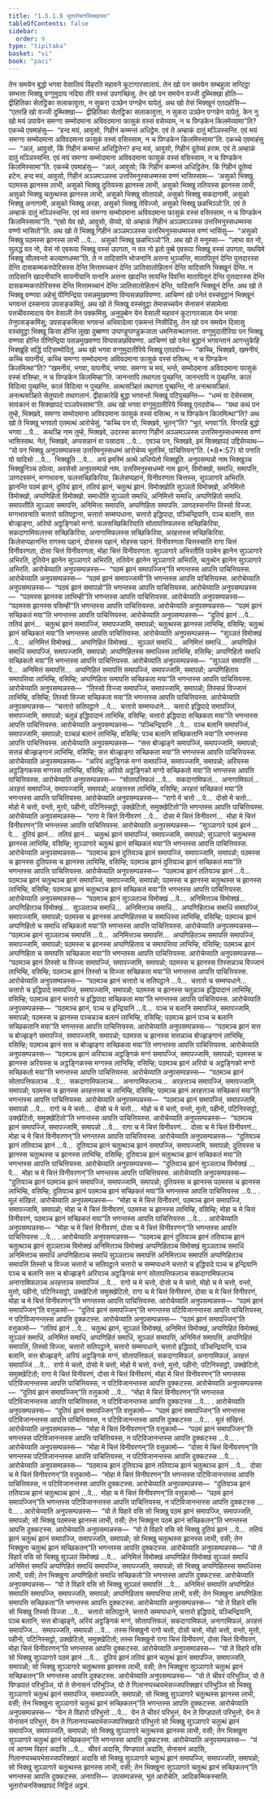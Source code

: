 ```yaml
---
title: "1.5.1.8 भूतारोचनसिक्खापद"
tableOfContents: false
sidebar:
  order: 9
type: "tipitaka"
basket: "vi"
book: "paci"
---
```



<DynamicBreadcrumb />

<Division number="67" book="paci">

<Paragraph number="220" book="paci">
तेन समयेन बुद्धो भगवा वेसालियं विहरति महावने कूटागारसालायं. तेन खो पन समयेन सम्बहुला सन्दिट्ठा सम्भत्ता भिक्खू वग्गुमुदाय नदिया तीरे वस्सं उपगच्छिंसु. तेन खो पन समयेन वज्जी दुब्भिक्खा होति—  द्वीहितिका सेतट्ठिका सलाकावुत्ता, न सुकरा उञ्छेन पग्गहेन यापेतुं. अथ खो तेसं भिक्खूनं एतदहोसि—  “एतरहि खो वज्जी दुब्भिक्खा—  द्वीहितिका सेतट्ठिका सलाकावुत्ता, न सुकरा उञ्छेन पग्गहेन यापेतुं. केन नु खो मयं उपायेन समग्गा सम्मोदमाना अविवदमाना फासुकं वस्सं वसेय्याम, न च पिण्डकेन किलमेय्यामा”ति? एकच्चे एवमाहंसु—  “हन्द मयं, आवुसो, गिहीनं कम्मन्तं अधिट्ठेम. एवं ते अम्हाकं दातुं मञ्ञिस्सन्ति. एवं मयं समग्गा सम्मोदमाना अविवदमाना फासुकं वस्सं वसिस्साम, न च पिण्डकेन किलमिस्सामा”ति. एकच्चे एवमाहंसु—  “अलं, आवुसो, किं गिहीनं कम्मन्तं अधिट्ठितेन? हन्द मयं, आवुसो, गिहीनं दूतेय्यं हराम. एवं ते अम्हाकं दातुं मञ्ञिस्सन्ति. एवं मयं समग्गा सम्मोदमाना अविवदमाना फासुकं वस्सं वसिस्साम, न च पिण्डकेन किलमिस्सामा”ति. एकच्चे एवमाहंसु—  “अलं, आवुसो; किं गिहीनं कम्मन्तं अधिट्ठितेन. किं गिहीनं दूतेय्यं हटेन. हन्द मयं, आवुसो, गिहीनं अञ्ञमञ्ञस्स उत्तरिमनुस्सधम्मस्स वण्णं भासिस्साम—  ‘असुको भिक्खु पठमस्स झानस्स लाभी, असुको भिक्खु दुतियस्स झानस्स लाभी, असुको भिक्खु ततियस्स झानस्स लाभी, असुको भिक्खु चतुत्थस्स झानस्स लाभी, असुको भिक्खु सोतापन्नो, असुको भिक्खु सकदागामी, असुको भिक्खु अनागामी, असुको भिक्खु अरहा, असुको भिक्खु तेविज्जो, असुको भिक्खु छळभिञ्ञो’ति. एवं ते अम्हाकं दातुं मञ्ञिस्सन्ति. एवं मयं समग्गा सम्मोदमाना अविवदमाना फासुकं वस्सं वसिस्साम, न च पिण्डकेन किलमिस्सामा”ति. “एसो येव खो, आवुसो, सेय्यो, यो अम्हाकं गिहीनं अञ्ञमञ्ञस्स उत्तरिमनुस्सधम्मस्स वण्णो भासितो”ति.
</Paragraph>

<Paragraph number="221" book="paci">
अथ खो ते भिक्खू गिहीनं अञ्ञमञ्ञस्स उत्तरिमनुस्सधम्मस्स वण्णं भासिंसु—  “असुको भिक्खु पठमस्स झानस्स लाभी …पे…  असुको भिक्खु छळभिञ्ञो”ति. अथ खो ते मनुस्सा—  “लाभा वत नो, सुलद्धं वत नो, येसं नो एवरूपा भिक्खू वस्सं उपगता, न वत नो इतो पुब्बे एवरूपा भिक्खू वस्सं उपगता, यथयिमे भिक्खू सीलवन्तो कल्याणधम्मा”ति. ते न तादिसानि भोजनानि अत्तना भुञ्जन्ति, मातापितूनं देन्ति पुत्तदारस्स देन्ति दासकम्मकरपोरिसस्स देन्ति मित्तामच्चानं देन्ति ञातिसालोहितानं देन्ति यादिसानि भिक्खूनं देन्ति. न तादिसानि खादनीयानि सायनीयानि पानानि अत्तना खादन्ति सायन्ति पिवन्ति मातापितूनं देन्ति पुत्तदारस्स देन्ति दासकम्मकरपोरिसस्स देन्ति मित्तामच्चानं देन्ति ञातिसालोहितानं देन्ति, यादिसानि भिक्खूनं देन्ति. अथ खो ते भिक्खू वण्णवा अहेसुं पीणिन्द्रिया पसन्नमुखवण्णा विप्पसन्नछविवण्णा.
</Paragraph>

</Division>
<Division number="68" book="paci">

<Paragraph number="222" book="paci">
आचिण्णं खो पनेतं वस्संवुट्ठानं भिक्खूनं भगवन्तं दस्सनाय उपसङ्कमितुं. अथ खो ते भिक्खू वस्संवुट्ठा तेमासच्चयेन सेनासनं संसामेत्वा पत्तचीवरमादाय येन वेसाली तेन पक्कमिंसु. अनुपुब्बेन येन वेसाली महावनं कूटागारसाला येन भगवा तेनुपसङ्कमिंसु; उपसङ्कमित्वा भगवन्तं अभिवादेत्वा एकमन्तं निसीदिंसु. तेन खो पन समयेन दिसासु वस्संवुट्ठा भिक्खू किसा होन्ति लूखा दुब्बण्णा उप्पण्डुप्पण्डुकजाता धमनिसन्थतगत्ता. वग्गुमुदातीरिया पन भिक्खू वण्णवा होन्ति पीणिन्द्रिया पसन्नमुखवण्णा विप्पसन्नछविवण्णा. आचिण्णं खो पनेतं बुद्धानं भगवन्तानं आगन्तुकेहि भिक्खूहि सद्धिं पटिसम्मोदितुं. अथ खो भगवा वग्गुमुदातीरिये भिक्खू एतदवोच—  “कच्चि, भिक्खवे, खमनीयं, कच्चि यापनीयं, कच्चि समग्गा सम्मोदमाना अविवदमाना फासुकं वस्सं वसित्थ, न च पिण्डकेन किलमित्था”ति? “खमनीयं, भगवा, यापनीयं, भगवा. समग्गा च मयं, भन्ते, सम्मोदमाना अविवदमाना फासुकं वस्सं वसिम्हा, न च पिण्डकेन किलमिम्हा”ति. जानन्तापि तथागता पुच्छन्ति, जानन्तापि न पुच्छन्ति. कालं विदित्वा पुच्छन्ति, कालं विदित्वा न पुच्छन्ति. अत्थसञ्हितं तथागता पुच्छन्ति, नो अनत्थसञ्हितं. अनत्थसञ्हिते सेतुघातो तथागतानं. द्वीहाकारेहि बुद्धा भगवन्तो भिक्खू पटिपुच्छन्ति—  “धम्मं वा देसेस्साम, सावकानं वा सिक्खापदं पञ्ञपेस्सामा”ति.
</Paragraph>

<Paragraph number="223" book="paci">
अथ खो भगवा वग्गुमुदातीरिये भिक्खू एतदवोच—  “यथा कथं पन तुम्हे, भिक्खवे, समग्गा सम्मोदमाना अविवदमाना फासुकं वस्सं वसित्थ, न च पिण्डकेन किलमित्था”ति? अथ खो ते भिक्खू भगवतो एतमत्थं आरोचेसुं. “कच्चि पन वो, भिक्खवे, भूतन्”ति? “भूतं, भगवा”ति. विगरहि बुद्धो भगवा …पे…  कथञ्हि नाम तुम्हे, भिक्खवे, उदरस्स कारणा गिहीनं अञ्ञमञ्ञस्स उत्तरिमनुस्सधम्मस्स वण्णं भासिस्सथ. नेतं, भिक्खवे, अप्पसन्नानं वा पसादाय …पे…  एवञ्च पन, भिक्खवे, इमं सिक्खापदं उद्दिसेय्याथ—
</Paragraph>

</Division>
<Division number="69" book="paci">

<Paragraph number="224" book="paci">
<Emphasis>“यो पन भिक्खु अनुपसम्पन्नस्स उत्तरिमनुस्सधम्मं आरोचेय्य भूतस्मिं, पाचित्तियन्”</Emphasis>ति. (*8*:<Emphasis>57</Emphasis>)
</Paragraph>

</Division>
<Division number="70" book="paci">

<Paragraph number="225" book="paci">
<Emphasis>यो पना</Emphasis>ति यो यादिसो …पे…  <Emphasis>भिक्खू</Emphasis>ति …पे…  अयं इमस्मिं अत्थे अधिप्पेतो भिक्खूति.
</Paragraph>

<Paragraph number="226" book="paci">
<Emphasis>अनुपसम्पन्नो</Emphasis> नाम भिक्खुञ्च भिक्खुनिञ्च ठपेत्वा, अवसेसो अनुपसम्पन्नो नाम.
</Paragraph>

<Paragraph number="227" book="paci">
<Emphasis>उत्तरिमनुस्सधम्मो</Emphasis> नाम झानं, विमोक्खो, समाधि, समापत्ति, ञाणदस्सनं, मग्गभावना, फलसच्छिकिरिया, किलेसप्पहानं, विनीवरणता चित्तस्स, सुञ्ञागारे अभिरति.
</Paragraph>

<Paragraph number="228" book="paci">
<Emphasis>झानन्</Emphasis>ति पठमं झानं, दुतियं झानं, ततियं झानं, चतुत्थं झानं.
</Paragraph>

<Paragraph number="229" book="paci">
<Emphasis>विमोक्खो</Emphasis>ति सुञ्ञतो विमोक्खो, अनिमित्तो विमोक्खो, अप्पणिहितो विमोक्खो.
</Paragraph>

<Paragraph number="230" book="paci">
<Emphasis>समाधी</Emphasis>ति सुञ्ञतो समाधि, अनिमित्तो समाधि, अप्पणिहितो समाधि.
</Paragraph>

<Paragraph number="231" book="paci">
<Emphasis>समापत्ती</Emphasis>ति सुञ्ञता समापत्ति, अनिमित्ता समापत्ति, अप्पणिहिता समापत्ति.
</Paragraph>

<Paragraph number="232" book="paci">
<Emphasis>ञाणदस्सनन्</Emphasis>ति तिस्सो विज्जा.
</Paragraph>

<Paragraph number="233" book="paci">
<Emphasis>मग्गभावना</Emphasis>ति चत्तारो सतिपट्ठाना, चत्तारो सम्मप्पधाना, चत्तारो इद्धिपादा, पञ्चिन्द्रियानि, पञ्च बलानि, सत्त बोज्झङ्गा, अरियो अट्ठङ्गिको मग्गो.
</Paragraph>

<Paragraph number="234" book="paci">
<Emphasis>फलसच्छिकिरिया</Emphasis>ति सोतापत्तिफलस्स सच्छिकिरिया, सकदागामिफलस्स सच्छिकिरिया, अनागामिफलस्स सच्छिकिरिया, अरहत्तस्स सच्छिकिरिया.
</Paragraph>

<Paragraph number="235" book="paci">
<Emphasis>किलेसप्पहानन्</Emphasis>ति रागस्स पहानं, दोसस्स पहानं, मोहस्स पहानं.
</Paragraph>

<Paragraph number="236" book="paci">
<Emphasis>विनीवरणता चित्तस्सा</Emphasis>ति रागा चित्तं विनीवरणता, दोसा चित्तं विनीवरणता, मोहा चित्तं विनीवरणता.
</Paragraph>

<Paragraph number="237" book="paci">
<Emphasis>सुञ्ञागारे अभिरती</Emphasis>ति पठमेन झानेन सुञ्ञागारे अभिरति, दुतियेन झानेन सुञ्ञागारे अभिरति, ततियेन झानेन सुञ्ञागारे अभिरति, चतुत्थेन झानेन सुञ्ञागारे अभिरति.
</Paragraph>

</Division>
<Division number="71" book="paci">

<Paragraph number="238" book="paci">
<Emphasis>आरोचेय्या</Emphasis>ति अनुपसम्पन्नस्स—  “पठमं झानं समापज्जिन्”ति भणन्तस्स आपत्ति पाचित्तियस्स.
</Paragraph>

<Paragraph number="239" book="paci">
<Emphasis>आरोचेय्या</Emphasis>ति अनुपसम्पन्नस्स—  “पठमं झानं समापज्जामी”ति भणन्तस्स आपत्ति पाचित्तियस्स.
</Paragraph>

<Paragraph number="240" book="paci">
<Emphasis>आरोचेय्या</Emphasis>ति अनुपसम्पन्नस्स—  “पठमं झानं समापन्नो”ति भणन्तस्स आपत्ति पाचित्तियस्स.
</Paragraph>

<Paragraph number="241" book="paci">
<Emphasis>आरोचेय्या</Emphasis>ति अनुपसम्पन्नस्स—  “पठमस्स झानस्स लाभिम्ही”ति भणन्तस्स आपत्ति पाचित्तियस्स.
</Paragraph>

<Paragraph number="242" book="paci">
<Emphasis>आरोचेय्या</Emphasis>ति अनुपसम्पन्नस्स—  “पठमस्स झानस्स वसिम्ही”ति भणन्तस्स आपत्ति पाचित्तियस्स.
</Paragraph>

<Paragraph number="243" book="paci">
<Emphasis>आरोचेय्या</Emphasis>ति अनुपसम्पन्नस्स—  “पठमं झानं सच्छिकतं मया”ति भणन्तस्स आपत्ति पाचित्तियस्स.
</Paragraph>

<Paragraph number="244" book="paci">
<Emphasis>आरोचेय्या</Emphasis>ति अनुपसम्पन्नस्स—  “दुतियं झानं …पे…  ततियं झानं…  चतुत्थं झानं समापज्जिं, समापज्जामि, समापन्नो; चतुत्थस्स झानस्स लाभिम्हि, वसिम्हि; चतुत्थं झानं सच्छिकतं मया”ति भणन्तस्स आपत्ति पाचित्तियस्स.
</Paragraph>

<Paragraph number="245" book="paci">
<Emphasis>आरोचेय्या</Emphasis>ति अनुपसम्पन्नस्स—  “सुञ्ञतं विमोक्खं …पे…  अनिमित्तं विमोक्खं…  अप्पणिहितं विमोक्खं…  सुञ्ञतं समाधिं…  अनिमित्तं समाधिं…  अप्पणिहितं समाधिं समापज्जिं, समापज्जामि, समापन्नो; अप्पणिहितस्स समाधिस्स लाभिम्हि, वसिम्हि; अप्पणिहितो समाधि सच्छिकतो मया”ति भणन्तस्स आपत्ति पाचित्तियस्स.
</Paragraph>

<Paragraph number="246" book="paci">
<Emphasis>आरोचेय्या</Emphasis>ति अनुपसम्पन्नस्स—  “सुञ्ञतं समापत्तिं …पे…  अनिमित्तं समापत्तिं…  अप्पणिहितं समापत्तिं समापज्जिं, समापज्जामि, समापन्नो; अप्पणिहिताय समापत्तिया लाभिम्हि, वसिम्हि; अप्पणिहिता समापत्ति सच्छिकता मया”ति भणन्तस्स आपत्ति पाचित्तियस्स.
</Paragraph>

<Paragraph number="247" book="paci">
<Emphasis>आरोचेय्या</Emphasis>ति अनुपसम्पन्नस्स—  “तिस्सो विज्जा समापज्जिं, समापज्जामि, समापन्नो; तिस्सन्नं विज्जानं लाभिम्हि, वसिम्हि; तिस्सो विज्जा सच्छिकता मया”ति भणन्तस्स आपत्ति पाचित्तियस्स.
</Paragraph>

<Paragraph number="248" book="paci">
<Emphasis>आरोचेय्या</Emphasis>ति अनुपसम्पन्नस्स—  “चत्तारो सतिपट्ठाने …पे…  चत्तारो सम्मप्पधाने…  चत्तारो इद्धिपादे समापज्जिं, समापज्जामि, समापन्नो; चतुन्नं इद्धिपादानं लाभिम्हि, वसिम्हि; चत्तारो इद्धिपादा सच्छिकता मया”ति भणन्तस्स आपत्ति पाचित्तियस्स.
</Paragraph>

<Paragraph number="249" book="paci">
<Emphasis>आरोचेय्या</Emphasis>ति अनुपसम्पन्नस्स—  “पञ्चिन्द्रियानि …पे…  पञ्च बलानि समापज्जिं, समापज्जामि, समापन्नो; पञ्चन्नं बलानं लाभिम्हि, वसिम्हि; पञ्च बलानि सच्छिकतानि मया”ति भणन्तस्स आपत्ति पाचित्तियस्स.
</Paragraph>

<Paragraph number="250" book="paci">
<Emphasis>आरोचेय्या</Emphasis>ति अनुपसम्पन्नस्स—  “सत्त बोज्झङ्गे समापज्जिं, समापज्जामि, समापन्नो; सत्तन्नं बोज्झङ्गानं लाभिम्हि, वसिम्हि; सत्त बोज्झङ्गा सच्छिकता मया”ति भणन्तस्स आपत्ति पाचित्तियस्स.
</Paragraph>

<Paragraph number="251" book="paci">
<Emphasis>आरोचेय्या</Emphasis>ति अनुपसम्पन्नस्स—  “अरियं अट्ठङ्गिकं मग्गं समापज्जिं, समापज्जामि, समापन्नो; अरियस्स अट्ठङ्गिकस्स मग्गस्स लाभिम्हि, वसिम्हि; अरियो अट्ठङ्गिको मग्गो सच्छिकतो मया”ति भणन्तस्स आपत्ति पाचित्तियस्स.
</Paragraph>

<Paragraph number="252" book="paci">
<Emphasis>आरोचेय्या</Emphasis>ति अनुपसम्पन्नस्स—  “सोतापत्तिफलं …पे…  सकदागामिफलं…  अनागामिफलं…  अरहत्तं समापज्जिं, समापज्जामि, समापन्नो; अरहत्तस्स लाभिम्हि, वसिम्हि; अरहत्तं सच्छिकतं मया”ति भणन्तस्स आपत्ति पाचित्तियस्स.
</Paragraph>

<Paragraph number="253" book="paci">
<Emphasis>आरोचेय्या</Emphasis>ति अनुपसम्पन्नस्स—  “रागो मे चत्तो …पे…  दोसो मे चत्तो…  मोहो मे चत्तो, वन्तो, मुत्तो, पहीनो, पटिनिस्सट्ठो, उक्खेटितो, समुक्खेटितो”ति भणन्तस्स आपत्ति पाचित्तियस्स.
</Paragraph>

<Paragraph number="254" book="paci">
<Emphasis>आरोचेय्या</Emphasis>ति अनुपसम्पन्नस्स—  “रागा मे चित्तं विनीवरणं …पे…  दोसा मे चित्तं विनीवरणं…  मोहा मे चित्तं विनीवरणन्”ति भणन्तस्स आपत्ति पाचित्तियस्स.
</Paragraph>

<Paragraph number="255" book="paci">
<Emphasis>आरोचेय्या</Emphasis>ति अनुपसम्पन्नस्स—  “सुञ्ञागारे पठमं झानं …पे…  दुतियं झानं…  ततियं झानं…  चतुत्थं झानं समापज्जिं, समापज्जामि, समापन्नो; सुञ्ञागारे चतुत्थस्स झानस्स लाभिम्हि, वसिम्हि; सुञ्ञागारे चतुत्थं झानं सच्छिकतं मया”ति भणन्तस्स आपत्ति पाचित्तियस्स.
</Paragraph>

</Division>
<Division number="72" book="paci">

<Paragraph number="256" book="paci">
<Emphasis>आरोचेय्या</Emphasis>ति अनुपसम्पन्नस्स—  “पठमञ्च झानं दुतियञ्च झानं समापज्जिं, समापज्जामि, समापन्नो; पठमस्स च झानस्स दुतियस्स च झानस्स लाभिम्हि, वसिम्हि; पठमञ्च झानं दुतियञ्च झानं सच्छिकतं मया”ति भणन्तस्स आपत्ति पाचित्तियस्स.
</Paragraph>

<Paragraph number="257" book="paci">
<Emphasis>आरोचेय्या</Emphasis>ति अनुपसम्पन्नस्स—  “पठमञ्च झानं ततियञ्च झानं …पे…  पठमञ्च झानं चतुत्थञ्च झानं समापज्जिं, समापज्जामि, समापन्नो; पठमस्स च झानस्स चतुत्थस्स च झानस्स लाभिम्हि, वसिम्हि; पठमञ्च झानं चतुत्थञ्च झानं सच्छिकतं मया”ति भणन्तस्स आपत्ति पाचित्तियस्स.
</Paragraph>

<Paragraph number="258" book="paci">
<Emphasis>आरोचेय्या</Emphasis>ति अनुपसम्पन्नस्स—  “पठमञ्च झानं सुञ्ञतञ्च विमोक्खं …पे…  अनिमित्तञ्च विमोक्खं…  अप्पणिहितञ्च विमोक्खं…  सुञ्ञतञ्च समाधिं…  अनिमित्तञ्च समाधिं…  अप्पणिहितञ्च समाधिं समापज्जिं, समापज्जामि, समापन्नो; पठमस्स च झानस्स अप्पणिहितस्स च समाधिस्स लाभिम्हि, वसिम्हि; पठमञ्च झानं अप्पणिहितो च समाधि सच्छिकतो मया”ति भणन्तस्स आपत्ति पाचित्तियस्स.
</Paragraph>

<Paragraph number="259" book="paci">
<Emphasis>आरोचेय्या</Emphasis>ति अनुपसम्पन्नस्स—  “पठमञ्च झानं सुञ्ञतञ्च समापत्तिं …पे…  अनिमित्तञ्च समापत्तिं…  अप्पणिहितञ्च समापत्तिं समापज्जिं, समापज्जामि, समापन्नो; पठमस्स च झानस्स अप्पणिहिताय च समापत्तिया लाभिम्हि, वसिम्हि; पठमञ्च झानं अप्पणिहिता च समापत्ति सच्छिकता मया”ति भणन्तस्स आपत्ति पाचित्तियस्स.
</Paragraph>

<Paragraph number="260" book="paci">
<Emphasis>आरोचेय्या</Emphasis>ति अनुपसम्पन्नस्स—  “पठमञ्च झानं तिस्सो च विज्जा समापज्जिं, समापज्जामि, समापन्नो; पठमस्स च झानस्स तिस्सन्नञ्च विज्जानं लाभिम्हि, वसिम्हि; पठमञ्च झानं तिस्सो च विज्जा सच्छिकता मया”ति भणन्तस्स आपत्ति पाचित्तियस्स.
</Paragraph>

<Paragraph number="261" book="paci">
<Emphasis>आरोचेय्या</Emphasis>ति अनुपसम्पन्नस्स—  “पठमञ्च झानं चत्तारो च सतिपट्ठाने …पे…  चत्तारो च सम्मप्पधाने…  चत्तारो च इद्धिपादे समापज्जिं, समापज्जामि, समापन्नो; पठमस्स च झानस्स चतुन्नञ्च इद्धिपादानं लाभिम्हि, वसिम्हि; पठमञ्च झानं चत्तारो च इद्धिपादा सच्छिकता मया”ति भणन्तस्स आपत्ति पाचित्तियस्स.
</Paragraph>

<Paragraph number="262" book="paci">
<Emphasis>आरोचेय्या</Emphasis>ति अनुपसम्पन्नस्स—  “पठमञ्च झानं, पञ्च च इन्द्रियानि …पे…  पञ्च च बलानि समापज्जिं, समापज्जामि, समापन्नो; पठमस्स च झानस्स पञ्चन्नञ्च बलानं लाभिम्हि, वसिम्हि; पठमञ्च झानं पञ्च च बलानि सच्छिकतानि मया”ति भणन्तस्स आपत्ति पाचित्तियस्स.
</Paragraph>

<Paragraph number="263" book="paci">
<Emphasis>आरोचेय्या</Emphasis>ति अनुपसम्पन्नस्स—  “पठमञ्च झानं सत्त च बोज्झङ्गे समापज्जिं, समापज्जामि, समापन्नो; पठमस्स च झानस्स सत्तन्नञ्च बोज्झङ्गानं लाभिम्हि, वसिम्हि; पठमञ्च झानं सत्त च बोज्झङ्गा सच्छिकता मया”ति भणन्तस्स आपत्ति पाचित्तियस्स.
</Paragraph>

<Paragraph number="264" book="paci">
<Emphasis>आरोचेय्या</Emphasis>ति अनुपसम्पन्नस्स—  “पठमञ्च झानं अरियञ्च अट्ठङ्गिकं मग्गं समापज्जिं, समापज्जामि, समापन्नो; पठमस्स च झानस्स अरियस्स च अट्ठङ्गिकस्स मग्गस्स लाभिम्हि, वसिम्हि; पठमञ्च झानं अरियो च अट्ठङ्गिको मग्गो सच्छिकतो मया”ति भणन्तस्स आपत्ति पाचित्तियस्स.
</Paragraph>

<Paragraph number="265" book="paci">
<Emphasis>आरोचेय्या</Emphasis>ति अनुपसम्पन्नस्स—  “पठमञ्च झानं सोतापत्तिफलञ्च …पे…  सकदागामिफलञ्च…  अनागामिफलञ्च…  अरहत्तञ्च समापज्जिं, समापज्जामि, समापन्नो; पठमस्स च झानस्स अरहत्तस्स च लाभिम्हि, वसिम्हि; पठमञ्च झानं अरहत्तञ्च सच्छिकतं मया”ति भणन्तस्स आपत्ति पाचित्तियस्स.
</Paragraph>

<Paragraph number="266" book="paci">
<Emphasis>आरोचेय्या</Emphasis>ति अनुपसम्पन्नस्स—  “पठमञ्च झानं समापज्जिं, समापज्जामि, समापन्नो …पे…  रागो च मे चत्तो…  दोसो च मे चत्तो…  मोहो च मे चत्तो, वन्तो, मुत्तो, पहीनो, पटिनिस्सट्ठो, उक्खेटितो, समुक्खेटितो”ति भणन्तस्स आपत्ति पाचित्तियस्स.
</Paragraph>

<Paragraph number="267" book="paci">
<Emphasis>आरोचेय्या</Emphasis>ति अनुपसम्पन्नस्स—  “पठमञ्च झानं समापज्जिं, समापज्जामि, समापन्नो …पे…  रागा च मे चित्तं विनीवरणं…  दोसा च मे चित्तं विनीवरणं…  मोहा च मे चित्तं विनीवरणन्”ति भणन्तस्स आपत्ति पाचित्तियस्स.
</Paragraph>

</Division>
<Division number="73" book="paci">

<Paragraph number="268" book="paci">
<Emphasis>आरोचेय्या</Emphasis>ति अनुपसम्पन्नस्स—  “दुतियञ्च झानं ततियञ्च झानं …पे…  दुतियञ्च झानं चतुत्थञ्च झानं समापज्जिं, समापज्जामि, समापन्नो; दुतियस्स च झानस्स चतुत्थस्स च झानस्स लाभिम्हि, वसिम्हि; दुतियञ्च झानं चतुत्थञ्च झानं सच्छिकतं मया”ति भणन्तस्स आपत्ति पाचित्तियस्स.
</Paragraph>

<Paragraph number="269" book="paci">
<Emphasis>आरोचेय्या</Emphasis>ति अनुपसम्पन्नस्स—  “दुतियञ्च झानं सुञ्ञतञ्च विमोक्खं …पे…  मोहा च मे चित्तं विनीवरणन्”ति भणन्तस्स आपत्ति पाचित्तियस्स.
</Paragraph>

<Paragraph number="270" book="paci">
<Emphasis>आरोचेय्या</Emphasis>ति अनुपसम्पन्नस्स—  “दुतियञ्च झानं पठमञ्च झानं समापज्जिं, समापज्जामि, समापन्नो; दुतियस्स च झानस्स पठमस्स च झानस्स लाभिम्हि, वसिम्हि; दुतियञ्च झानं पठमञ्च झानं सच्छिकतं मया”ति भणन्तस्स आपत्ति पाचित्तियस्स …पे… .

</Paragraph>
</Division>

<Paragraph number="271" type="center" book="paci">
मूलं संखित्तं.


</Paragraph>

<Paragraph number="272" book="paci">
<Emphasis>आरोचेय्या</Emphasis>ति अनुपसम्पन्नस्स—  “मोहा च मे चित्तं विनीवरणं, पठमञ्च झानं समापज्जिं, समापज्जामि, समापन्नो; मोहा च मे चित्तं विनीवरणं, पठमस्स च झानस्स लाभिम्हि, वसिम्हि; मोहा च मे चित्तं विनीवरणं, पठमञ्च झानं सच्छिकतं मया”ति भणन्तस्स आपत्ति पाचित्तियस्स …पे… .
</Paragraph>

<Paragraph number="273" book="paci">
<Emphasis>आरोचेय्या</Emphasis>ति अनुपसम्पन्नस्स—  “मोहा च मे चित्तं विनीवरणं, दोसा च मे चित्तं विनीवरणन्”ति भणन्तस्स आपत्ति पाचित्तियस्स …पे… .
</Paragraph>

<Paragraph number="274" book="paci">
<Emphasis>आरोचेय्या</Emphasis>ति अनुपसम्पन्नस्स—  “पठमञ्च झानं दुतियञ्च झानं ततियञ्च झानं चतुत्थञ्च झानं सुञ्ञतञ्च विमोक्खं अनिमित्तञ्च विमोक्खं अप्पणिहितञ्च विमोक्खं सुञ्ञतञ्च समाधिं अनिमित्तञ्च समाधिं अप्पणिहितञ्च समाधिं सुञ्ञतञ्च समापत्तिं अनिमित्तञ्च समापत्तिं अप्पणिहितञ्च समापत्तिं तिस्सो च विज्जा चत्तारो च सतिपट्ठाने चत्तारो च सम्मप्पधाने चत्तारो च इद्धिपादे पञ्च च इन्द्रियानि पञ्च च बलानि सत्त च बोज्झङ्गे अरियञ्च अट्ठङ्गिकं मग्गं सोतापत्तिफलञ्च सकदागामिफलञ्च अनागामिफलञ्च अरहत्तञ्च समापज्जिं …पे…  रागो च मे चत्तो, दोसो च मे चत्तो, मोहो च मे चत्तो, वन्तो, मुत्तो, पहीनो, पटिनिस्सट्ठो, उक्खेटितो समुक्खेटितो, रागा च मे चित्तं विनीवरणं, दोसा च मे चित्तं विनीवरणं, मोहा च मे चित्तं विनीवरणन्”ति भणन्तस्स आपत्ति पाचित्तियस्स.
</Paragraph>

<Division number="74" book="paci">

<Paragraph number="275" book="paci">
<Emphasis>आरोचेय्या</Emphasis>ति अनुपसम्पन्नस्स—  “पठमं झानं समापज्जिन्”ति वत्तुकामो—  “दुतियं झानं समापज्जिन्”ति भणन्तस्स पटिविजानन्तस्स आपत्ति पाचित्तियस्स, न पटिविजानन्तस्स आपत्ति दुक्कटस्स.
</Paragraph>

<Paragraph number="276" book="paci">
<Emphasis>आरोचेय्या</Emphasis>ति अनुपसम्पन्नस्स—  “पठमं झानं समापज्जिन्”ति वत्तुकामो—  “ततियं झानं …पे…  चतुत्थं झानं, सुञ्ञतं विमोक्खं, अनिमित्तं विमोक्खं, अप्पणिहितं विमोक्खं, सुञ्ञतं समाधिं, अनिमित्तं समाधिं, अप्पणिहितं समाधिं, सुञ्ञतं समापत्तिं, अनिमित्तं समापत्तिं, अप्पणिहितं समापत्तिं, तिस्सो विज्जा, चत्तारो सतिपट्ठाने, चत्तारो सम्मप्पधाने, चत्तारो इद्धिपादे, पञ्चिन्द्रियानि, पञ्च बलानि, सत्त बोज्झङ्गे, अरियं अट्ठङ्गिकं मग्गं, सोतापत्तिफलं, सकदागामिफलं, अनागामिफलं, अरहत्तं समापज्जिं …पे…  रागो मे चत्तो, दोसो मे चत्तो, मोहो मे चत्तो, वन्तो, मुत्तो, पहीनो; पटिनिस्सट्ठो, उक्खेटितो, समुक्खेटितो; रागा मे चित्तं विनीवरणं, दोसा मे चित्तं विनीवरणं, मोहा मे चित्तं विनीवरणन्”ति भणन्तस्स पटिविजानन्तस्स आपत्ति पाचित्तियस्स, न पटिविजानन्तस्स आपत्ति दुक्कटस्स.
</Paragraph>

<Paragraph number="277" book="paci">
<Emphasis>आरोचेय्या</Emphasis>ति अनुपसम्पन्नस्स—  “दुतियं झानं समापज्जिन्”ति वत्तुकामो …पे…  “मोहा मे चित्तं विनीवरणन्”ति भणन्तस्स पटिविजानन्तस्स आपत्ति पाचित्तियस्स, न पटिविजानन्तस्स आपत्ति दुक्कटस्स …पे… .
</Paragraph>

<Paragraph number="278" book="paci">
<Emphasis>आरोचेय्या</Emphasis>ति अनुपसम्पन्नस्स—  “दुतियं झानं समापज्जिन्”ति वत्तुकामो—  “पठमं झानं समापज्जिन्”ति भणन्तस्स पटिविजानन्तस्स आपत्ति पाचित्तियस्स, न पटिविजानन्तस्स आपत्ति दुक्कटस्स …पे… .

</Paragraph>
</Division>

<Paragraph number="279" type="center" book="paci">
मूलं संखित्तं.


</Paragraph>

<Paragraph number="280" book="paci">
<Emphasis>आरोचेय्या</Emphasis>ति अनुपसम्पन्नस्स—  “मोहा मे चित्तं विनीवरणन्”ति वत्तुकामो—  “पठमं झानं समापज्जिन्”ति भणन्तस्स पटिविजानन्तस्स आपत्ति पाचित्तियस्स, न पटिविजानन्तस्स आपत्ति दुक्कटस्स …पे… .
</Paragraph>

<Paragraph number="281" book="paci">
<Emphasis>आरोचेय्या</Emphasis>ति अनुपसम्पन्नस्स—  “मोहा मे चित्तं विनीवरणन्”ति वत्तुकामो—  “दोसा मे चित्तं विनीवरणन्”ति भणन्तस्स पटिविजानन्तस्स आपत्ति पाचित्तियस्स, न पटिविजानन्तस्स आपत्ति दुक्कटस्स …पे… .
</Paragraph>

<Paragraph number="282" book="paci">
<Emphasis>आरोचेय्या</Emphasis>ति अनुपसम्पन्नस्स—  “पठमञ्च झानं दुतियञ्च झानं ततियञ्च झानं चतुत्थञ्च झानं …पे…  दोसा च मे चित्तं विनीवरणन्”ति वत्तुकामो—  “मोहा मे चित्तं विनीवरणन्”ति भणन्तस्स पटिविजानन्तस्स आपत्ति पाचित्तियस्स, न पटिविजानन्तस्स आपत्ति दुक्कटस्स.
</Paragraph>

<Paragraph number="283" book="paci">
<Emphasis>आरोचेय्या</Emphasis>ति अनुपसम्पन्नस्स—  “दुतियञ्च झानं ततियञ्च झानं चतुत्थञ्च झानं …पे…  मोहा च मे चित्तं विनीवरणन्”ति वत्तुकामो—  “पठमं झानं समापज्जिन्”ति भणन्तस्स पटिविजानन्तस्स आपत्ति पाचित्तियस्स, न पटिविजानन्तस्स आपत्ति दुक्कटस्स …पे… .
</Paragraph>

<Division number="75" book="paci">

<Paragraph number="284" book="paci">
<Emphasis>आरोचेय्या</Emphasis>ति अनुपसम्पन्नस्स—  “यो ते विहारे वसि सो भिक्खु पठमं झानं समापज्जि, समापज्जति, समापन्नो; सो भिक्खु पठमस्स झानस्स लाभी, वसी; तेन भिक्खुना पठमं झानं सच्छिकतन्”ति भणन्तस्स आपत्ति दुक्कटस्स.
</Paragraph>

<Paragraph number="285" book="paci">
<Emphasis>आरोचेय्या</Emphasis>ति अनुपसम्पन्नस्स—  “यो ते विहारे वसि सो भिक्खु दुतियं झानं …पे…  ततियं झानं चतुत्थं झानं समापज्जि, समापज्जति, समापन्नो; सो भिक्खु चतुत्थस्स झानस्स लाभी, वसी; तेन भिक्खुना चतुत्थं झानं सच्छिकतन्”ति भणन्तस्स आपत्ति दुक्कटस्स.
</Paragraph>

<Paragraph number="286" book="paci">
<Emphasis>आरोचेय्या</Emphasis>ति अनुपसम्पन्नस्स—  “यो ते विहारे वसि सो भिक्खु सुञ्ञतं विमोक्खं …पे…  अनिमित्तं विमोक्खं अप्पणिहितं विमोक्खं सुञ्ञतं समाधिं अनिमित्तं समाधिं अप्पणिहितं समाधिं समापज्जि, समापज्जति, समापन्नो; सो भिक्खु अप्पणिहितस्स समाधिस्स लाभी, वसी; तेन भिक्खुना अप्पणिहितो समाधि सच्छिकतो”ति भणन्तस्स आपत्ति दुक्कटस्स.
</Paragraph>

<Paragraph number="287" book="paci">
<Emphasis>आरोचेय्या</Emphasis>ति अनुपसम्पन्नस्स—  “यो ते विहारे वसि सो भिक्खु सुञ्ञतं समापत्तिं …पे…  अनिमित्तं समापत्तिं अप्पणिहितं समापत्तिं समापज्जि, समापज्जति, समापन्नो; अप्पणिहिताय समापत्तिया लाभी, वसी; तेन भिक्खुना अप्पणिहिता समापत्ति सच्छिकता”ति भणन्तस्स आपत्ति दुक्कटस्स.
</Paragraph>

<Paragraph number="288" book="paci">
<Emphasis>आरोचेय्या</Emphasis>ति अनुपसम्पन्नस्स—  “यो ते विहारे वसि सो भिक्खु तिस्सो विज्जा …पे…  चत्तारो सतिपट्ठाने, चत्तारो सम्मप्पधाने, चत्तारो इद्धिपादे, पञ्चिन्द्रियानि, पञ्च बलानि, सत्त बोज्झङ्गे, अरियं अट्ठङ्गिकं मग्गं, सोतापत्तिफलं, सकदागामिफलं, अनागामिफलं, अरहत्तं समापज्जि…  समापज्जति, समापन्नो …पे…  तस्स भिक्खुनो रागो चत्तो, दोसो चत्तो, मोहो चत्तो, वन्तो, मुत्तो, पहीनो, पटिनिस्सट्ठो, उक्खेटितो, समुक्खेटितो; तस्स भिक्खुनो रागा चित्तं विनीवरणं, दोसा चित्तं विनीवरणं, मोहा चित्तं विनीवरणन्”ति भणन्तस्स आपत्ति दुक्कटस्स.
</Paragraph>

<Paragraph number="289" book="paci">
<Emphasis>आरोचेय्या</Emphasis>ति अनुपसम्पन्नस्स—  “यो ते विहारे वसि सो भिक्खु सुञ्ञागारे पठमं झानं …पे…  दुतियं झानं ततियं झानं चतुत्थं झानं समापज्जि, समापज्जति, समापन्नो; सो भिक्खु सुञ्ञागारे चतुत्थस्स झानस्स लाभी, वसी; तेन भिक्खुना सुञ्ञागारे चतुत्थं झानं सच्छिकतन्”ति भणन्तस्स आपत्ति दुक्कटस्स.
</Paragraph>

<Paragraph number="290" book="paci">
<Emphasis>आरोचेय्या</Emphasis>ति अनुपसम्पन्नस्स—  “यो ते चीवरं परिभुञ्जि, यो ते पिण्डपातं परिभुञ्जि, यो ते सेनासनं परिभुञ्जि, यो ते गिलानप्पच्चयभेसज्जपरिक्खारं परिभुञ्जि सो भिक्खु सुञ्ञागारे चतुत्थं झानं समापज्जि, समापज्जति, समापन्नो; सो भिक्खु सुञ्ञागारे चतुत्थस्स झानस्स लाभी, वसी; तेन भिक्खुना सुञ्ञागारे चतुत्थं झानं सच्छिकतन्”ति भणन्तस्स आपत्ति दुक्कटस्स.
</Paragraph>

</Division>
<Division number="76" book="paci">

<Paragraph number="291" book="paci">
<Emphasis>आरोचेय्या</Emphasis>ति अनुपसम्पन्नस्स—  “येन ते विहारो परिभुत्तो …पे…  येन ते चीवरं परिभुत्तं, येन ते पिण्डपातो परिभुत्तो, येन ते सेनासनं परिभुत्तं, येन ते गिलानप्पच्चयभेसज्जपरिक्खारो परिभुत्तो सो भिक्खु सुञ्ञागारे चतुत्थं झानं समापज्जि, समापज्जति, समापन्नो; सो भिक्खु सुञ्ञागारे चतुत्थस्स झानस्स लाभी, वसी; तेन भिक्खुना सुञ्ञागारे चतुत्थं झानं सच्छिकतन्”ति भणन्तस्स आपत्ति दुक्कटस्स.
</Paragraph>

<Paragraph number="292" book="paci">
<Emphasis>आरोचेय्या</Emphasis>ति अनुपसम्पन्नस्स—  “यं त्वं आगम्म विहारं अदासि …पे…  चीवरं अदासि, पिण्डपातं अदासि, सेनासनं अदासि, गिलानप्पच्चयभेसज्जपरिक्खारं अदासि सो भिक्खु सुञ्ञागारे चतुत्थं झानं समापज्जि, समापज्जति, समापन्नो; सो भिक्खु सुञ्ञागारे चतुत्थस्स झानस्स लाभी, वसी; तेन भिक्खुना सुञ्ञागारे चतुत्थं झानं सच्छिकतन्”ति भणन्तस्स आपत्ति दुक्कटस्स.
</Paragraph>

</Division>
<Division number="77" book="paci">

<Paragraph number="293" book="paci">
अनापत्ति—  उपसम्पन्नस्स, भूतं आरोचेति, आदिकम्मिकस्साति.

</Paragraph>
</Division>

<Paragraph number="294" type="center" book="paci">
भूतारोचनसिक्खापदं निट्ठितं अट्ठमं.
</Paragraph>